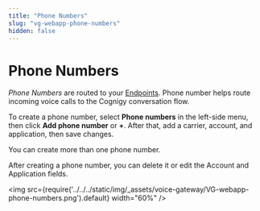 ```yaml
---
title: "Phone Numbers" 
slug: "vg-webapp-phone-numbers" 
hidden: false 
---
```


# Phone Numbers

_Phone Numbers_ are routed to your [Endpoints](../getting-started.mdx#create-a-voice-gateway-endpoint). Phone number helps route incoming voice calls to the Cognigy conversation flow. 

To create a phone number, select **Phone numbers** in the left-side menu, then click **Add phone number** or **+**. After that, add a carrier, account, and application, then save changes.

You can create more than one phone number.

After creating a phone number, you can delete it or edit the Account and Application fields.

<img src={require('../../../static/img/_assets/voice-gateway/VG-webapp-phone-numbers.png').default} width="60%" />

